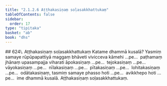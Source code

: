 ```yaml
---
title: "2.1.2.6 Aṭṭhakasiṇaṃ soḷasakkhattukaṃ"
tableOfContents: false
sidebar:
  order: 17
type: "tipitaka"
basket: "ab"
book: "dhs"
---
```



<DynamicBreadcrumb />

<Paragraph type="center" book="dhs">
## 624\. Aṭṭhakasiṇaṃ soḷasakkhattukaṃ
</Paragraph>

<Division number="203" book="dhs" bookNo="29" page="55">

<Paragraph number="625" book="dhs">
Katame dhammā kusalā? Yasmiṃ samaye rūpūpapattiyā maggaṃ bhāveti vivicceva kāmehi …pe…  paṭhamaṃ jhānaṃ upasampajja viharati āpokasiṇaṃ …pe…  tejokasiṇaṃ …pe…  vāyokasiṇaṃ …pe…  nīlakasiṇaṃ …pe…  pītakasiṇaṃ …pe…  lohitakasiṇaṃ …pe…  odātakasiṇaṃ, tasmiṃ samaye phasso hoti …pe…  avikkhepo hoti …pe…  ime dhammā kusalā.

</Paragraph>
</Division>

<Paragraph number="626" type="center" book="dhs">
Aṭṭhakasiṇaṃ soḷasakkhattukaṃ.
</Paragraph>